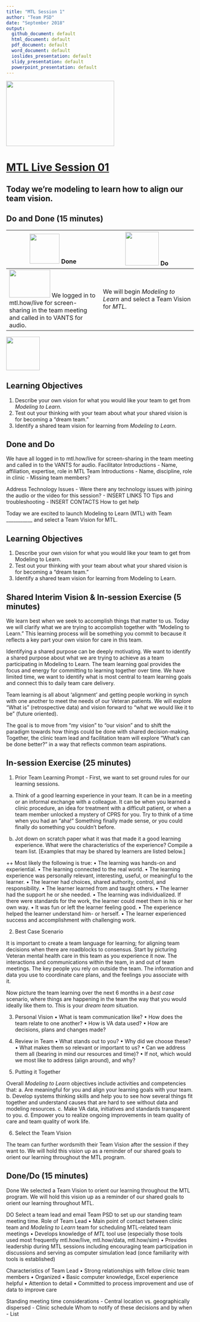 ```yaml
---
title: "MTL Session 1"
author: "Team PSD"
date: "September 2018"
output: 
  github_document: default
  html_document: default
  pdf_document: default
  word_document: default
  ioslides_presentation: default
  slidy_presentation: default
  powerpoint_presentation: default
---
```


<img src = "https://github.com/lzim/teampsd/blob/master/resources/logos/mtl_live_sq_sm.png"
     height = "175" width = "290">  

# [MTL Live Session 01](https://github.com/lzim/teampsd/blob/master/mtl_facilitate_workgroup/mtl_live_guide/mtl_live_session01_see.Rmd "MTL Live Session 01")

## Today we're modeling to learn how to align our team vision.

## Do and Done (15 minutes)
<!-- Do/Done Tables -->
| <img src = "https://raw.githubusercontent.com/lzim/teampsd/hexagon_icons/np_hexagon-check-mark_309690_003F72.png" height = "80" width = "80"> **Done** | <img src = "https://raw.githubusercontent.com/lzim/teampsd/hexagon_icons/np_synchronize_778914_003F72.png" height = "90" width = "90"> **Do** |
| --- | --- | 
|[<img src = "https://raw.githubusercontent.com/lzim/teampsd/master/resources/logos/mtl_how_live_sm.png" height = "75" width = "110">](http://mtl.how/live) We logged in to mtl.how/live for screen-sharing in the team meeting and called in to VANTS for audio. | We will begin _Modeling to Learn_ and select a Team Vision for _MTL_. | 

<!-- Learning Objectives Icon --> 
<img src = "https://github.com/lzim/teampsd/blob/master/resources/icons/we_decided_learning_objectives.png" height = "90" width = "90" style ="display: inline-block"/> 

## Learning Objectives

1. Describe your own vision for what you would like your team to get from *Modeling to Learn*.
2. Test out your thinking with your team about what your shared vision is for becoming a "dream team."
3. Identify a shared team vision for learning from *Modeling to Learn*.

## Done and Do

We have all logged in to mtl.how/live for screen-sharing in the team meeting and called in to the VANTS for audio.
Facilitator Introductions
- Name, affiliation, expertise, role in MTL
Team Introductions
- Name, discipline, role in clinic
- Missing team members?

Address Technology Issues
- Were there any technology issues with joining the audio or the video for this session?
- INSERT LINKS TO Tips and troubleshooting
- INSERT CONTACTS How to get help

Today we are excited to launch Modeling to Learn (MTL) with Team ___________ and select a Team Vision for MTL.

## Learning Objectives
1.	Describe your own vision for what you would like your team to get from Modeling to Learn.
2.	Test out your thinking with your team about what your shared vision is for becoming a “dream team.”
3.	Identify a shared team vision for learning from Modeling to Learn.

## Shared Interim Vision & In-session Exercise (5 minutes)

We learn best when we seek to accomplish things that matter to us. Today we will clarify what we are trying to accomplish together with “Modeling to Learn.” This learning process will be something you commit to because it reflects a key part your own vision for care in this team.

Identifying a shared purpose can be deeply motivating. We want to identify a shared purpose about what we are trying to achieve as a team participating in Modeling to Learn. The team learning goal provides the focus and energy for committing to learning together over time. We have limited time, we want to identify what is most central to team learning goals and connect this to daily team care delivery.

Team learning is all about ‘alignment’ and getting people working in synch with one another to meet the needs of our Veteran patients. We will explore “What is” (retrospective data) and vision forward to “what we would like it to be” (future oriented). 

The goal is to move from “my vision” to “our vision” and to shift the paradigm towards how things could be done with shared decision-making. Together, the clinic team lead and facilitation team will explore “What’s can be done better?” in a way that reflects common team aspirations.

## In-session Exercise (25 minutes)

1.	Prior Team Learning Prompt - First, we want to set ground rules for our learning sessions.

a.	Think of a good learning experience in your team. It can be in a meeting or an informal exchange with a colleague. It can be when you learned a clinic procedure, an idea for treatment with a difficult patient, or when a team member unlocked a mystery of CPRS for you. Try to think of a time when you had an “aha!” Something finally made sense, or you could finally do something you couldn’t before.

b.	Jot down on scratch paper what it was that made it a good learning experience. What were the characteristics of the experience? Compile a team list.
	[Examples that may be shared by learners are listed below.]

++ Most likely the following is true:
  • The learning was hands-on and experiential. 
  • The learning connected to the real world. 
  • The learning experience was personally relevant, interesting, useful, or meaningful to the learner. 
  • The learner had choices, shared authority, control, and responsibility. 
  • The learner learned from and taught others. 
  • The learner had the support he or she needed. 
  • The learning was individualized. If there were standards for the work, the learner could meet them in his or her own way. 
  • It was fun or left the learner feeling good. 
  • The experience helped the learner understand him- or herself. 
  • The learner experienced success and accomplishment with challenging work.

2.	Best Case Scenario

It is important to create a team language for learning; for aligning team decisions when there are roadblocks to consensus.
Start by picturing Veteran mental health care in this team as you experience it now. The interactions and communications within the team, in and out of team meetings. The key people you rely on outside the team. The information and data you use to coordinate care plans, and the feelings you associate with it.

Now picture the team learning over the next 6 months in a *best case* scenario, where things are happening in the team the way that you would ideally like them to. This is your *dream team* situation.

3.	Personal Vision
  • What is team communication like?
  • How does the team relate to one another?
  • How is VA data used?
  • How are decisions, plans and changes made?
  
4.	Review in Team
  • What stands out to you?
  • Why did we choose these?
  • What makes them so relevant or important to us?
  • Can we address them all (bearing in mind our resources and time)?
  • If not, which would we most like to address (align around), and why?

5.	Putting it Together

Overall *Modeling to Learn* objectives include activities and competencies that:
a. Are meaningful for you and align your learning goals with your team.
b. Develop systems thinking skills and help you to see how several things fit together and understand causes that are hard to see without data and modeling resources.
c. Make VA data, initiatives and standards transparent to you.
d. Empower you to realize ongoing improvements in team quality of care and team quality of work life.

6.	Select the Team Vision

The team can further wordsmith their Team Vision after the session if they want to. We will hold this vision up as a reminder of our shared goals to orient our learning throughout the MTL program.

## Done/Do (15 minutes)

Done 
We selected a Team Vision to orient our learning throughout the MTL program. We will hold this vision up as a reminder of our shared goals to orient our learning throughout MTL.

DO
Select a team lead and email Team PSD to set up our standing team meeting time.
Role of Team Lead
  • Main point of contact between clinic team and *Modeling to Learn* team for scheduling MTL-related team meetings
  • Develops knowledge of *MTL* tool use (especially those tools used most frequently mtl.how/live, mtl.how/data, mtl.how/sim) 
  • Provides leadership during MTL sessions including encouraging team participation in discussions and serving as computer simulation lead (once familiarity with tools is established)

Characteristics of Team Lead
•	Strong relationships with fellow clinic team members
•	Organized 
•	Basic computer knowledge, Excel experience helpful
•	Attention to detail
•	Committed to process improvement and use of data to improve care

Standing meeting time considerations
-	Central location vs. geographically dispersed
-	Clinic schedule
Whom to notify of these decisions and by when
-	List 
